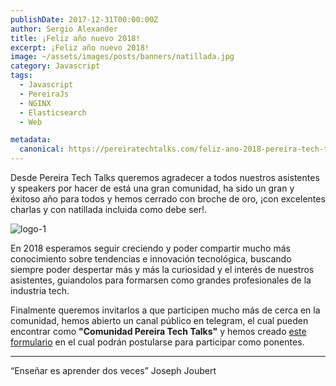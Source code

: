 ```yaml
---
publishDate: 2017-12-31T00:00:00Z
author: Sergio Alexander
title: ¡Feliz año nuevo 2018!
excerpt: ¡Feliz año nuevo 2018!
image: ~/assets/images/posts/banners/natillada.jpg
category: Javascript
tags:
  - Javascript
  - PereiraJs
  - NGINX
  - Elasticsearch
  - Web

metadata:
  canonical: https://pereiratechtalks.com/feliz-ano-2018-pereira-tech-talks/
---
```


Desde Pereira Tech Talks queremos agradecer a todos nuestros asistentes y speakers por hacer de está una gran comunidad, ha sido un gran y éxitoso año para todos y hemos cerrado con broche de oro, ¡con excelentes charlas y con natillada incluida como debe ser!.

![logo-1](~/assets/images/posts/content/logo-1.jpg)

En 2018 esperamos seguir creciendo y poder compartir mucho más conocimiento sobre tendencias e innovación tecnológica, buscando siempre poder despertar más y más la curiosidad y el interés de nuestros asistentes, guiandolos para formarsen como grandes profesionales de la industria tech.

Finalmente queremos invitarlos a que participen mucho más de cerca en la comunidad, hemos abierto un canal público en telegram, el cual pueden encontrar como **"Comunidad Pereira Tech Talks"** y hemos creado [este formulario](https://docs.google.com/forms/d/e/1FAIpQLSflnDSvCfsdjG3WxgD9HSqvPp0jspH6YNwoTzOvlPVieKwMVw/viewform) en el cual podrán postularse para participar como ponentes.

---

“Enseñar es aprender dos veces” Joseph Joubert
